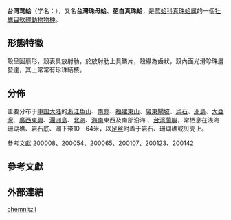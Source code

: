 {{Speciesbox
 | image = Naturalis Biodiversity Center - RMNH.MOL.318465 - Pinctada chemnitzii (Philippi, 1849) - Pteriidae - Mollusc shell.jpeg
 | taxon = Pinctada chemnitzii
 | authority = (Philippi, 1849)
 | synonyms_refs = {{r|shell_2261}}
 | synonyms = 
* ''Pinctada shimizuensis'' {{small|S. R. Wada, 1953}}
}}

'''台湾莺蛤'''（学名：''{{lang|la|Pinctada chemnitzii}}''），又名'''台灣珠母蛤'''{{r|shelldoc_000008 |shelldoc_000011}}、'''花白真珠蛤'''{{r|shell_2261}}，是[[莺蛤科|莺蛤科]][[真珠蛤属|真珠蛤属]]的一個[[牡蠣目|牡蠣目]][[軟體動物|軟體動物]][[物种|物种]]{{r|shell_2261 |WoRMS_207898}}。

==形態特徵==
殼呈圓扇形，殼表具放射肋，於放射肋上具鱗片，殼緣為齒狀，殼內面光滑珍珠層發達，其上常常有珍珠結核。{{r|shell_2261|shelldoc_000011}}

==分佈==
主要分布于[[中国大陆|中国大陆]]{{r|shell_2261 |shelldoc_420090220028_01}}的[[浙江|浙江]][[渔山列岛|魚山]]、[[南麂|南麂]]、[[福建|福建]][[东山县|東山]]、[[廣東|廣東]][[閘坡|閘坡]]、[[烏石|烏石]]、[[洲島|洲島]]、[[大亞灣|大亞灣]]、[[廣西|廣西]][[东兴市|東興]]、[[潿洲島|潿洲島]]、[[北海市|北海]]、[[海南省|海南]]東西及南部沿海
{{r|shell_2261}}、[[台湾|台湾]]{{r|shell_2261 |shelldoc_200001|shelldoc_320090219045}}[[蘭嶼|蘭嶼]]{{r|shelldoc_000008}}，常栖息在浅海珊瑚礁、岩石底、潮下带10－64米，以[[足丝|足丝]]附着于岩石、珊瑚礁或贝壳上。{{r|shell_2261}}

參考文獻
200008、200054、200065、200107、200123、200142

==參考文獻==
{{reflist |refs=
<ref name="shell_2261">{{cite web|url=http://shell.sinica.edu.tw/chinese/shellbase_detail.php?science_no=2261|title=国际贝库：台湾莺蛤|publisher=台湾贝类资料库|accessdate=2009-08-11|archive-date=2016-03-04|archive-url=https://web.archive.org/web/20160304125530/http://shell.sinica.edu.tw/chinese/shellbase_detail.php?science_no=2261|dead-url=no}}</ref>
<ref name="shelldoc_000008">{{shelldoc/000008}}</ref>
<ref name="shelldoc_000011">{{shelldoc/000011}}</ref>
<ref name="shelldoc_320090219045">{{shelldoc_320090219045}}</ref>
<ref name="shelldoc_420090220028_01">{{shelldoc_420090220028_01}}</ref>
<ref name="WoRMS_207898">{{WoRMS |id=207898
 |title=''Pinctada chemnitzii'' (Philippi, 1849)
 |last=Tëmkin |first=I. 
 |year=2012 |access-date=2013-03-09 }}</ref>
}}

==外部連結==
{{Taxonbar}}

[[Category:真珠蛤属|chemnitzii]]